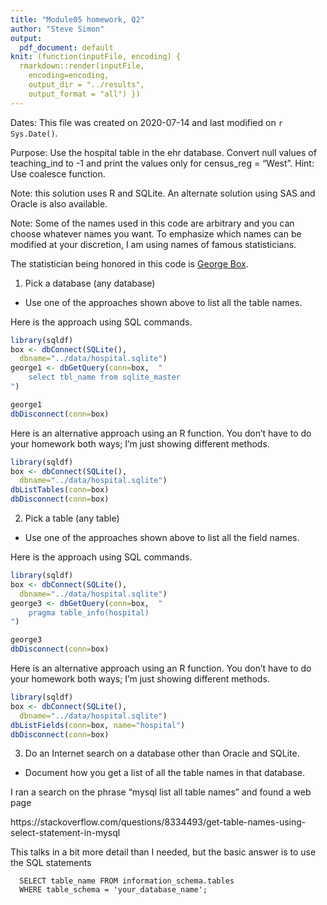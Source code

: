 ```yaml
---
title: "Module05 homework, Q2"
author: "Steve Simon"
output:
  pdf_document: default
knit: (function(inputFile, encoding) {
  rmarkdown::render(inputFile, 
    encoding=encoding,
    output_dir = "../results", 
    output_format = "all") })  
---
```


Dates: This file was created on 2020-07-14 and last modified on `r Sys.Date()`.

Purpose: Use the hospital table in the ehr database. Convert null values of teaching_ind to -1 and print the values only for  census_reg = "West". Hint: Use coalesce function.

Note: this solution uses R and SQLite. An alternate solution using SAS and Oracle is also available.

Note: Some of the names used in this code are arbitrary and you can choose whatever names you want. To emphasize which names can be modified at your discretion, I am using names of famous statisticians.

The statistician being honored in this code is [George Box](https://en.wikipedia.org/wiki/George_E._P._Box).

1. Pick a database (any database)
  +	Use one of the approaches shown above to list all the table names.

Here is the approach using SQL commands.

```r
library(sqldf)
box <- dbConnect(SQLite(),
  dbname="../data/hospital.sqlite")
george1 <- dbGetQuery(conn=box,  "
    select tbl_name from sqlite_master
")

george1
dbDisconnect(conn=box)
```

Here is an alternative approach using an R function. You don't have to do your homework both ways; I'm just showing different methods.

```r
library(sqldf)
box <- dbConnect(SQLite(),
  dbname="../data/hospital.sqlite")
dbListTables(conn=box)
dbDisconnect(conn=box)
```

2. Pick a table (any table)
  +	Use one of the approaches shown above to list all the field names.

Here is the approach using SQL commands.

```r
library(sqldf)
box <- dbConnect(SQLite(),
  dbname="../data/hospital.sqlite")
george3 <- dbGetQuery(conn=box,  "
    pragma table_info(hospital)
")

george3
dbDisconnect(conn=box)
```

Here is an alternative approach using an R function. You don't have to do your homework both ways; I'm just showing different methods.

```r
library(sqldf)
box <- dbConnect(SQLite(),
  dbname="../data/hospital.sqlite")
dbListFields(conn=box, name="hospital")
dbDisconnect(conn=box)
```

3. Do an Internet search on a database other than Oracle and SQLite.
  +	Document how you get a list of all the table names in that database.

I ran a search on the phrase "mysql list all table names" and found a web page

https://stackoverflow.com/questions/8334493/get-table-names-using-select-statement-in-mysql

This talks in a bit more detail than I needed, but the basic answer is to use the 
SQL statements

```{}
  SELECT table_name FROM information_schema.tables
  WHERE table_schema = 'your_database_name';
```

